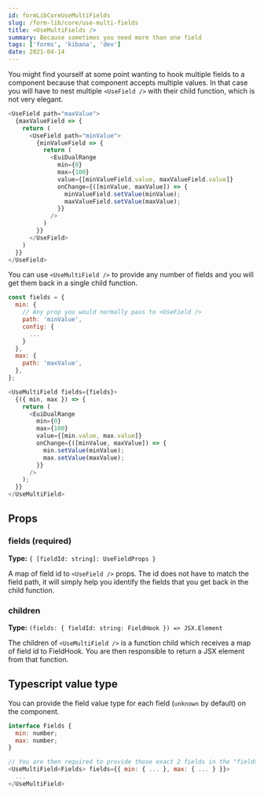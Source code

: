 ```yaml
---
id: formLibCoreUseMultiFields
slug: /form-lib/core/use-multi-fields
title: <UseMultiFields />
summary: Because sometimes you need more than one field
tags: ['forms', 'kibana', 'dev']
date: 2021-04-14
---
```


You might find yourself at some point wanting to hook multiple fields to a component because that component accepts multiple values. In that case you will have to nest multiple `<UseField />` with their child function, which is not very elegant.

```js
<UseField path="maxValue">
  {maxValueField => {
    return (
      <UseField path="minValue">
        {minValueField => {
          return (
            <EuiDualRange
              min={0}
              max={100}
              value={[minValueField.value, maxValueField.value]}
              onChange={([minValue, maxValue]) => {
                minValueField.setValue(minValue);
                maxValueField.setValue(maxValue);
              }}
            />
          )
        }}
      </UseField>
    )
  }}
</UseField>
```

You can use `<UseMultiField />` to provide any number of fields and you will get them back in a single child function.

```js
const fields = {
  min: {
    // Any prop you would normally pass to <UseField />
    path: 'minValue',
    config: {
      ...
    }
  },
  max: {
    path: 'maxValue',
  },
};

<UseMultiField fields={fields}>
  {({ min, max }) => {
    return (
      <EuiDualRange
        min={0}
        max={100}
        value={[min.value, max.value]}
        onChange={([minValue, maxValue]) => {
          min.setValue(minValue);
          max.setValue(maxValue);
        }}
      />
    );
  }}
</UseMultiField>
```

## Props

### fields (required)

**Type:** `{ [fieldId: string]: UseFieldProps }`

A map of field id to `<UseField />` props.  The id does not have to match the field path, it will simply help you identify the fields that you get back in the child function.

### children

**Type:** `(fields: { fieldId: string: FieldHook }) => JSX.Element`

The children of `<UseMultiField />` is a function child which receives a map of field id to FieldHook. You are then responsible to return a JSX element from that function.  

## Typescript value type

You can provide the field value type for each field (`unknown` by default) on the component. 

```js
interface Fields {
  min: number;
  max: number;
}

// You are then required to provide those exact 2 fields in the "fields" prop
<UseMultiField<Fields> fields={{ min: { ... }, max: { ... } }}>
  ...
</UseMultiField>
```
